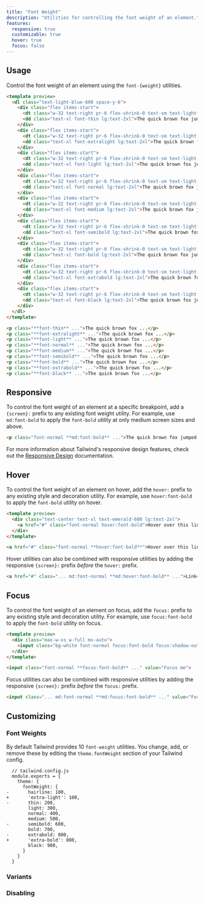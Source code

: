 ```yaml
---
title: "Font Weight"
description: "Utilities for controlling the font weight of an element."
features:
  responsive: true
  customizable: true
  hover: true
  focus: false
---
```




## Usage

Control the font weight of an element using the `font-{weight}` utilities.

```html lightBlue
<template preview>
  <dl class="text-light-blue-600 space-y-6">
    <div class="flex items-start">
      <dt class="w-32 text-right pr-6 flex-shrink-0 text-sm text-light-blue-600 text-opacity-50 font-mono leading-7">thin</dt>
      <dd class="text-xl font-thin lg:text-2xl">The quick brown fox jumped over the lazy dog.</dd>
    </div>
    <div class="flex items-start">
      <dt class="w-32 text-right pr-6 flex-shrink-0 text-sm text-light-blue-600 text-opacity-50 font-mono leading-7">extralight</dt>
      <dd class="text-xl font-extralight lg:text-2xl">The quick brown fox jumped over the lazy dog.</dd>
    </div>
    <div class="flex items-start">
      <dt class="w-32 text-right pr-6 flex-shrink-0 text-sm text-light-blue-600 text-opacity-50 font-mono leading-7">light</dt>
      <dd class="text-xl font-light lg:text-2xl">The quick brown fox jumped over the lazy dog.</dd>
    </div>
    <div class="flex items-start">
      <dt class="w-32 text-right pr-6 flex-shrink-0 text-sm text-light-blue-600 text-opacity-50 font-mono leading-7">normal</dt>
      <dd class="text-xl font-normal lg:text-2xl">The quick brown fox jumped over the lazy dog.</dd>
    </div>
    <div class="flex items-start">
      <dt class="w-32 text-right pr-6 flex-shrink-0 text-sm text-light-blue-600 text-opacity-50 font-mono leading-7">medium</dt>
      <dd class="text-xl font-medium lg:text-2xl">The quick brown fox jumped over the lazy dog.</dd>
    </div>
    <div class="flex items-start">
      <dt class="w-32 text-right pr-6 flex-shrink-0 text-sm text-light-blue-600 text-opacity-50 font-mono leading-7">semibold</dt>
      <dd class="text-xl font-semibold lg:text-2xl">The quick brown fox jumped over the lazy dog.</dd>
    </div>
    <div class="flex items-start">
      <dt class="w-32 text-right pr-6 flex-shrink-0 text-sm text-light-blue-600 text-opacity-50 font-mono leading-7">bold</dt>
      <dd class="text-xl font-bold lg:text-2xl">The quick brown fox jumped over the lazy dog.</dd>
    </div>
    <div class="flex items-start">
      <dt class="w-32 text-right pr-6 flex-shrink-0 text-sm text-light-blue-600 text-opacity-50 font-mono leading-7">extrabold</dt>
      <dd class="text-xl font-extrabold lg:text-2xl">The quick brown fox jumped over the lazy dog.</dd>
    </div>
    <div class="flex items-start">
      <dt class="w-32 text-right pr-6 flex-shrink-0 text-sm text-light-blue-600 text-opacity-50 font-mono leading-7">black</dt>
      <dd class="text-xl font-black lg:text-2xl">The quick brown fox jumped over the lazy dog.</dd>
    </div>
  </dl> 
</template>

<p class="**font-thin** ...">The quick brown fox ...</p>
<p class="**font-extralight** ...">The quick brown fox ...</p>
<p class="**font-light** ...">The quick brown fox ...</p>
<p class="**font-normal** ...">The quick brown fox ...</p>
<p class="**font-medium** ...">The quick brown fox ...</p>
<p class="**font-semibold** ...">The quick brown fox ...</p>
<p class="**font-bold** ...">The quick brown fox ...</p>
<p class="**font-extrabold** ...">The quick brown fox ...</p>
<p class="**font-black** ...">The quick brown fox ...</p>
```

## Responsive

To control the font weight of an element at a specific breakpoint, add a `{screen}:` prefix to any existing font weight utility. For example, use `md:font-bold` to apply the `font-bold` utility at only medium screen sizes and above.

```html
<p class="font-normal **md:font-bold** ...">The quick brown fox jumped over the lazy dog.</p>
```

For more information about Tailwind's responsive design features, check out the [Responsive Design](/docs/responsive-design) documentation.

## Hover

To control the font weight of an element on hover, add the `hover:` prefix to any existing style and decoration utility. For example, use `hover:font-bold` to apply the `font-bold` utility on hover.

```html emerald
<template preview>
  <div class="text-center text-xl text-emerald-600 lg:text-2xl">
    <a href="#" class="font-normal hover:font-bold">Hover over this link</a>
  </div>
</template>

<a href="#" class="font-normal **hover:font-bold**">Hover over this link</a>
```

Hover utilities can also be combined with responsive utilities by adding the responsive `{screen}:` prefix *before* the `hover:` prefix.

```html
<a href="#" class="... md:font-normal **md:hover:font-bold** ...">Link</a>
```

## Focus

To control the font weight of an element on focus, add the `focus:` prefix to any existing style and decoration utility. For example, use `focus:font-bold` to apply the `font-bold` utility on focus.

```html amber
<template preview>
  <div class="max-w-xs w-full mx-auto">
    <input class="bg-white font-normal focus:font-bold focus:shadow-outline text-yellow-900 appearance-none inline-block w-full border border-yellow-400 rounded py-3 px-4 focus:outline-none" value="Focus me" placeholder="Focus me">
  </div>
</template>

<input class="font-normal **focus:font-bold** ..." value="Focus me">
```

Focus utilities can also be combined with responsive utilities by adding the responsive `{screen}:` prefix *before* the `focus:` prefix.

```html
<input class="... md:font-normal **md:focus:font-bold** ..." value="Focus me">
```

## Customizing

### Font Weights

By default Tailwind provides 10 `font-weight` utilities. You change, add, or remove these by editing the `theme.fontWeight` section of your Tailwind config.

```diff-js
  // tailwind.config.js
  module.exports = {
    theme: {
      fontWeight: {
-       hairline: 100,
+       'extra-light': 100,
-       thin: 200,
        light: 300,
        normal: 400,
        medium: 500,
-       semibold: 600,
        bold: 700,
-       extrabold: 800,
+       'extra-bold': 800,
        black: 900,
      }
    }
  }
```

### Variants

<Variants plugin="fontWeight" />

### Disabling

<Disabling plugin="fontWeight" />
